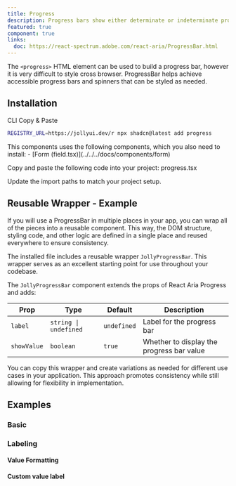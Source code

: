 ```yaml
---
title: Progress
description: Progress bars show either determinate or indeterminate progress of an operation over time.
featured: true
component: true
links:
  doc: https://react-spectrum.adobe.com/react-aria/ProgressBar.html
---
```


The `<progress>` HTML element can be used to build a progress bar, however it is very difficult to style cross browser. ProgressBar helps achieve accessible progress bars and spinners that can be styled as needed.

<ComponentPreview name="progress-demo" />

## Installation

<Tabs defaultValue="cli">

<TabsList>
  <TabsTrigger value="cli">CLI</TabsTrigger>
  <TabsTrigger value="manual">Copy & Paste</TabsTrigger>
</TabsList>

<TabsContent value="cli">

```bash
REGISTRY_URL=https://jollyui.dev/r npx shadcn@latest add progress
```

</TabsContent>

<TabsContent value="manual">

<Steps>
<Step>
  This components uses the following components, which you also need to install:
  - [Form (field.tsx)](../../../docs/components/form)
</Step>

<Step>Copy and paste the following code into your project: progress.tsx</Step>

<ComponentSource name="progress" />

<Step>Update the import paths to match your project setup.</Step>

</Steps>

</TabsContent>

</Tabs>

## Reusable Wrapper - Example

If you will use a ProgressBar in multiple places in your app, you can wrap all of the pieces into a reusable component. This way, the DOM structure, styling code, and other logic are defined in a single place and reused everywhere to ensure consistency.

The installed file includes a reusable wrapper `JollyProgressBar`. This wrapper serves as an excellent starting point for use throughout your codebase.

<ComponentPreview name="progressbar-reusable" />

The `JollyProgressBar` component extends the props of React Aria Progress and adds:

| Prop        | Type                  | Default     | Description                               |
| ----------- | --------------------- | ----------- | ----------------------------------------- |
| `label`     | `string \| undefined` | `undefined` | Label for the progress bar                |
| `showValue` | `boolean`             | `true`      | Whether to display the progress bar value |

You can copy this wrapper and create variations as needed for different use cases in your application. This approach promotes consistency while still allowing for flexibility in implementation.

## Examples

### Basic

<ComponentPreview name="progress-demo" />

### Labeling

#### Value Formatting

<ComponentPreview name="progress-value-format" />

#### Custom value label

<ComponentPreview name="progress-custom-format" />
